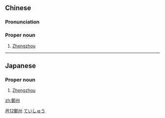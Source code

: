 {{also|郑州}}
==Chinese==
{{zh-forms|s=郑州}}

===Pronunciation===
{{zh-pron
|m=Zhèngzhōu
|c=zeng6 zau1
|mn=qz,xm:Tīⁿ-chiu/zz:Tēⁿ-chiu
|cat=pn
}}

===Proper noun===
{{zh-proper noun}}

# [[Zhengzhou]]

[[Category:zh:Cities|邑12鄭州]]

----

==Japanese==
{{ja-kanjitab|てい|しゅう|yomi=o}}

===Proper noun===
{{ja-pos|proper|ていしゅう}}

# [[Zhengzhou]]

[[Category:ja:Cities|ていしゅう]]

[[zh:鄭州]]